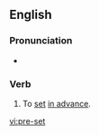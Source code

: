 {{also|preset}}
==English==

===Pronunciation===
* {{IPA|/'priːsεt/}}

===Verb===
{{en-verb|pre-sets|pre-setting|pre-set|pre-set}}

# To [[set]] [[in advance]].

[[vi:pre-set]]